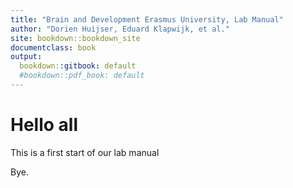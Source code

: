 ```yaml
---
title: "Brain and Development Erasmus University, Lab Manual"
author: "Dorien Huijser, Eduard Klapwijk, et al."
site: bookdown::bookdown_site
documentclass: book
output:
  bookdown::gitbook: default
  #bookdown::pdf_book: default
---
```


# Hello all

This is a first start of our lab manual

Bye.

<!-- If you need PDF output, uncomment bookdown::pdf_book above in YAML. You will need a LaTeX installation, e.g., https://yihui.name/tinytex/ -->
